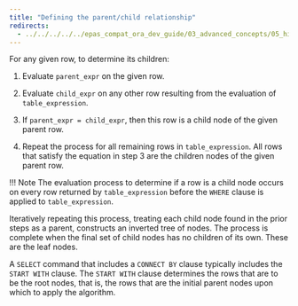 ```yaml
---
title: "Defining the parent/child relationship"
redirects:
  - ../../../../../epas_compat_ora_dev_guide/03_advanced_concepts/05_hierarchical_queries/01_defining_the_parent_child_relationship #generated for docs/epas/reorg-role-use-case-mode
---
```


<div id="defining_the_parent_child_relationship" class="registered_link"></div>

For any given row, to determine its children:

1.  Evaluate `parent_expr` on the given row.

2.  Evaluate `child_expr` on any other row resulting from the evaluation of `table_expression`.

3.  If `parent_expr = child_expr`, then this row is a child node of the given parent row.

4.  Repeat the process for all remaining rows in `table_expression`. All rows that satisfy the equation in step 3 are the children nodes of the given parent row.

!!! Note
    The evaluation process to determine if a row is a child node occurs on every row returned by `table_expression` before the `WHERE` clause is applied to `table_expression`.

Iteratively repeating this process, treating each child node found in the prior steps as a parent, constructs an inverted tree of nodes. The process is complete when the final set of child nodes has no children of its own. These are the leaf nodes.

A `SELECT` command that includes a `CONNECT BY` clause typically includes the `START WITH` clause. The `START WITH` clause determines the rows that are to be the root nodes, that is, the rows that are the initial parent nodes upon which to apply the algorithm. 